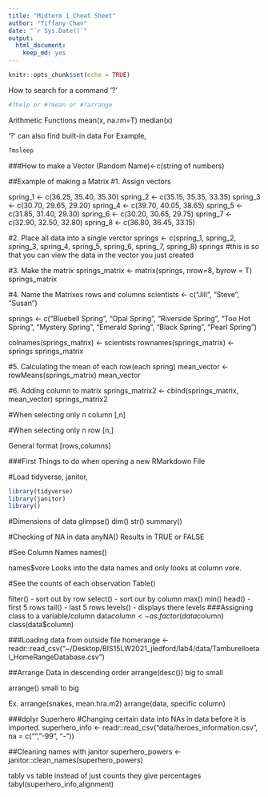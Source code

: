 ```yaml
---
title: "Midterm 1 Cheat Sheet"
author: "Tiffany Chan"
date: "`r Sys.Date()`"
output: 
  html_document: 
    keep_md: yes
---
```


```r
knitr::opts_chunk$set(echo = TRUE)
```

How to search for a command '?'
```r
#?help or #?mean or #?arrange
```
Arithmetic Functions
mean(x, na.rm=T)
median(x)

'?' can also find built-in data
For Example,
```r
?msleep
```

###How to make a Vector
(Random Name)<-c(string of numbers)

##Example of making a Matrix
#1. Assign vectors

spring_1 <- c(36.25, 35.40, 35.30)
spring_2 <- c(35.15, 35.35, 33.35)
spring_3 <- c(30.70, 29.65, 29.20)
spring_4 <- c(39.70, 40.05, 38.65)
spring_5 <- c(31.85, 31.40, 29.30)
spring_6 <- c(30.20, 30.65, 29.75)
spring_7 <- c(32.90, 32.50, 32.80)
spring_8 <- c(36.80, 36.45, 33.15)

#2. Place all data into a single verctor
springs <- c(spring_1, spring_2, spring_3, spring_4, spring_5, spring_6, spring_7, spring_8)
springs #this is so that you can view the data in the vector you just created

#3. Make the matrix 
springs_matrix <- matrix(springs, nrow=8, byrow = T)
springs_matrix

#4. Name the Matrixes rows and columns
scientists <- c("Jill", "Steve", "Susan")

springs <- c("Bluebell Spring", "Opal Spring", "Riverside Spring", "Too Hot Spring", "Mystery Spring", "Emerald Spring", "Black Spring", "Pearl Spring")

colnames(springs_matrix) <- scientists
rownames(springs_matrix) <- springs
springs_matrix

#5. Calculating the mean of each row(each spring)
mean_vector <- rowMeans(springs_matrix)
mean_vector

#6. Adding column to matrix
springs_matrix2 <- cbind(springs_matrix, mean_vector)
springs_matrix2

#When selecting only n column 
[,n]

#When selecting only n row
[n,]

General format
[rows,columns]

###First Things to do when opening a new RMarkdown File

#Load tidyverse, janitor,  
```r
library(tidyverse)
library(janitor)
library()
```

#Dimensions of data
glimpse()
dim()
str()
summary()

#Checking of NA in data
anyNA()
Results in TRUE or FALSE

#See Column Names
names()

names$vore
Looks into the data names and only looks at column vore.

#See the counts of each observation
Table()

filter() - sort out by row
select() - sort our by column
max() 
min() 
head() - first 5 rows
tail() - last 5 rows
levels() - displays there levels
###Assigning class to a variable/column
data$column <- as.factor(data$column)
class(data$column)

###Loading data from outside file
homerange <- readr::read_csv("~/Desktop/BIS15LW2021_jledford/lab4/data/Tamburelloetal_HomeRangeDatabase.csv")


##Arrange Data in descending order
arrange(desc())
big to small

arrange()
small to big

Ex. 
arrange(snakes, mean.hra.m2)
arrange(data, specific column)

###dplyr Superhero
#Changing certain data into NAs in data before it is imported.
superhero_info <- readr::read_csv("data/heroes_information.csv", na = c("", "-99", "-"))

##Cleaning names with janitor
superhero_powers <- janitor::clean_names(superhero_powers)

tably vs table
instead of just counts they give percentages
tabyl(superhero_info,alignment)
